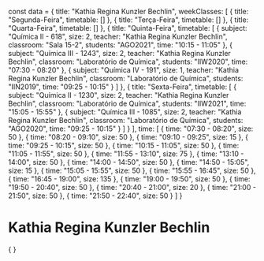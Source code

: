 const data = {
  title: "Kathia Regina Kunzler Bechlin",
  weekClasses: [
    {
      title: "Segunda-Feira",
      timetable: []
    },
    {
      title: "Terça-Feira",
      timetable: []
    },
    {
      title: "Quarta-Feira",
      timetable: []
    },
    {
      title: "Quinta-Feira",
      timetable: [
        {
          subject: "Química II - 618",
          size: 2,
          teacher: "Kathia Regina Kunzler Bechlin",
          classroom: "Sala 15-2",
          students: "AGO2021",
          time: "10:15 - 11:05"
        },
        {
          subject: "Química III - 1243",
          size: 2,
          teacher: "Kathia Regina Kunzler Bechlin",
          classroom: "Laboratório de Química",
          students: "IIW2020",
          time: "07:30 - 08:20"
        },
        {
          subject: "Química IV - 191",
          size: 1,
          teacher: "Kathia Regina Kunzler Bechlin",
          classroom: "Laboratório de Química",
          students: "IIN2019",
          time: "09:25 - 10:15"
        }
      ]
    },
    {
      title: "Sexta-Feira",
      timetable: [
        {
          subject: "Química II - 1230",
          size: 2,
          teacher: "Kathia Regina Kunzler Bechlin",
          classroom: "Laboratório de Química",
          students: "IIW2021",
          time: "15:05 - 15:55"
        },
        {
          subject: "Química III - 1085",
          size: 2,
          teacher: "Kathia Regina Kunzler Bechlin",
          classroom: "Laboratório de Química",
          students: "AGO2020",
          time: "09:25 - 10:15"
        }
      ]
    }
  ],
  time: [
    {
      time: "07:30 - 08:20",
      size: 50
    },
    {
      time: "08:20 - 09:10",
      size: 50
    },
    {
      time: "09:10 - 09:25",
      size: 15
    },
    {
      time: "09:25 - 10:15",
      size: 50
    },
    {
      time: "10:15 - 11:05",
      size: 50
    },
    {
      time: "11:05 - 11:55",
      size: 50
    },
    {
      time: "11:55 - 13:10",
      size: 75
    },
    {
      time: "13:10 - 14:00",
      size: 50
    },
    {
      time: "14:00 - 14:50",
      size: 50
    },
    {
      time: "14:50 - 15:05",
      size: 15
    },
    {
      time: "15:05 - 15:55",
      size: 50
    },
    {
      time: "15:55 - 16:45",
      size: 50
    },
    {
      time: "16:45 - 19:00",
      size: 135
    },
    {
      time: "19:00 - 19:50",
      size: 50
    },
    {
      time: "19:50 - 20:40",
      size: 50
    },
    {
      time: "20:40 - 21:00",
      size: 20
    },
    {
      time: "21:00 - 21:50",
      size: 50
    },
    {
      time: "21:50 - 22:40",
      size: 50
    }
  ]
}

# Kathia Regina Kunzler Bechlin

<div>
    {
        <Grid
            title={data.title} 
            weekClasses={data.weekClasses} 
            time={data.time}
        />
    }
</div>